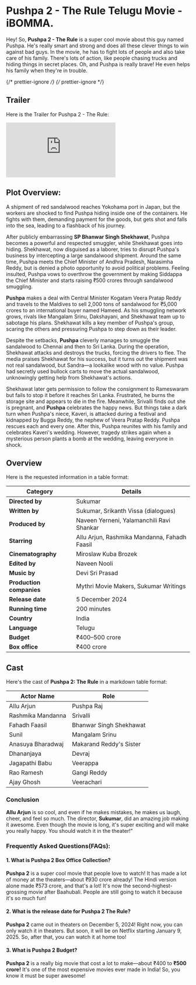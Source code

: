 


# Pushpa 2 - The Rule Telugu Movie - iBOMMA.

Hey! So, **Pushpa 2 - The Rule** is a super cool movie about this guy named Pushpa. He's really smart and strong and does all these clever things to win against bad guys. In the movie, he has to fight lots of people and also take care of his family. There's lots of action, like people chasing trucks and hiding things in secret places. Oh, and Pushpa is really brave! He even helps his family when they're in trouble.

<MDXImage
  src={SEO_OBJ.PUSHPA_2_THE_RULE.featuredImage}
  alt={SEO_OBJ.PUSHPA_2_THE_RULE.featuredImageAltText}
  title={SEO_OBJ.PUSHPA_2_THE_RULE.featuredImageAltText}
  extraStyling="h-auto w-2/5 m-auto"
/>

{/* prettier-ignore */}
{/* prettier-ignore */}

## Trailer

Here is the Trailer for Pushpa 2 - The Rule:

<iframe
  src="https://www.youtube.com/embed/g3JUbgOHgdw?si=HoCOunRlaZI8iFpr"
  title="Pushpa 2 The Rule Trailer"
  frameborder="0"
  allow="accelerometer; autoplay; clipboard-write; encrypted-media; gyroscope; picture-in-picture; web-share"
  referrerpolicy="strict-origin-when-cross-origin"
  allowfullscreen
  className="w-full min-h-[500px]"
></iframe>

## Plot Overview:

A shipment of red sandalwood reaches Yokohama port in Japan, but the workers are shocked to find Pushpa hiding inside one of the containers. He fights with them, demanding payment for the goods, but gets shot and falls into the sea, leading to a flashback of his journey.

After publicly embarrassing **SP Bhanwar Singh Shekhawat**, Pushpa becomes a powerful and respected smuggler, while Shekhawat goes into hiding. Shekhawat, now disguised as a laborer, tries to disrupt Pushpa's business by intercepting a large sandalwood shipment. Around the same time, Pushpa meets the Chief Minister of Andhra Pradesh, Narasimha Reddy, but is denied a photo opportunity to avoid political problems. Feeling insulted, Pushpa vows to overthrow the government by making Siddappa the Chief Minister and starts raising ₹500 crores through sandalwood smuggling.

**Pushpa** makes a deal with Central Minister Kogatam Veera Pratap Reddy and travels to the Maldives to sell 2,000 tons of sandalwood for ₹5,000 crores to an international buyer named Hameed. As his smuggling network grows, rivals like Mangalam Srinu, Dakshayani, and Shekhawat team up to sabotage his plans. Shekhawat kills a key member of Pushpa's group, scaring the others and pressuring Pushpa to step down as their leader.

Despite the setbacks, **Pushpa** cleverly manages to smuggle the sandalwood to Chennai and then to Sri Lanka. During the operation, Shekhawat attacks and destroys the trucks, forcing the drivers to flee. The media praises Shekhawat for his success, but it turns out the shipment was not real sandalwood, but Sandra—a lookalike wood with no value. Pushpa had secretly used bullock carts to move the actual sandalwood, unknowingly getting help from Shekhawat's actions.

Shekhawat later gets permission to follow the consignment to Rameswaram but fails to stop it before it reaches Sri Lanka. Frustrated, he burns the storage site and appears to die in the fire. Meanwhile, Srivalli finds out she is pregnant, and **Pushpa** celebrates the happy news. But things take a dark turn when Pushpa's niece, Kaveri, is attacked during a festival and kidnapped by Bugga Reddy, the nephew of Veera Pratap Reddy. Pushpa rescues each and every one. After this, Pushpa reunites with his family and celebrates Kaveri's wedding. However, tragedy strikes again when a mysterious person plants a bomb at the wedding, leaving everyone in shock.

## Overview

Here is the requested information in a table format:

| **Category**             | **Details**                                  |
| ------------------------ | -------------------------------------------- |
| **Directed by**          | Sukumar                                      |
| **Written by**           | Sukumar, Srikanth Vissa (dialogues)          |
| **Produced by**          | Naveen Yerneni, Yalamanchili Ravi Shankar    |
| **Starring**             | Allu Arjun, Rashmika Mandanna, Fahadh Faasil |
| **Cinematography**       | Miroslaw Kuba Brozek                         |
| **Edited by**            | Naveen Nooli                                 |
| **Music by**             | Devi Sri Prasad                              |
| **Production companies** | Mythri Movie Makers, Sukumar Writings        |
| **Release date**         | 5 December 2024                              |
| **Running time**         | 200 minutes                                  |
| **Country**              | India                                        |
| **Language**             | Telugu                                       |
| **Budget**               | ₹400–500 crore                               |
| **Box office**           | ₹400 crore                                   |

## Cast

Here's the cast of **Pushpa 2: The Rule** in a markdown table format:

| Actor Name        | Role                    |
| ----------------- | ----------------------- |
| Allu Arjun        | Pushpa Raj              |
| Rashmika Mandanna | Srivalli                |
| Fahadh Faasil     | Bhanwar Singh Shekhawat |
| Sunil             | Mangalam Srinu          |
| Anasuya Bharadwaj | Makarand Reddy's Sister |
| Dhananjaya        | Devraj                  |
| Jagapathi Babu    | Veerappa                |
| Rao Ramesh        | Gangi Reddy             |
| Ajay Ghosh        | Veerachari              |

### Conclusion

**Allu Arjun** is so cool, and even if he makes mistakes, he makes us laugh, cheer, and feel so much. The director, **Sukumar**, did an amazing job making it awesome. Even though the movie is long, it's super exciting and will make you really happy. You should watch it in the theater!"

### Frequently Asked Questions(FAQs):

#### 1. What is Pushpa 2 Box Office Collection?

**Pushpa 2** is a super cool movie that people love to watch! It has made a lot of money at the theaters—about ₹930 crore already! The Hindi version alone made ₹573 crore, and that's a lot! It's now the second-highest-grossing movie after Baahubali. People are still going to watch it because it's so much fun!

#### 2. What is the release date for Pushpa 2 The Rule?

**Pushpa 2** came out in theaters on December 5, 2024! Right now, you can only watch it in theaters. But soon, it will be on Netflix starting January 9, 2025. So, after that, you can watch it at home too!

#### 3. What is Pushpa 2 Budget?

**Pushpa 2** is a really big movie that cost a lot to make—about ₹400 to **₹500 crore!** It's one of the most expensive movies ever made in India! So, you know it must be super awesome!
